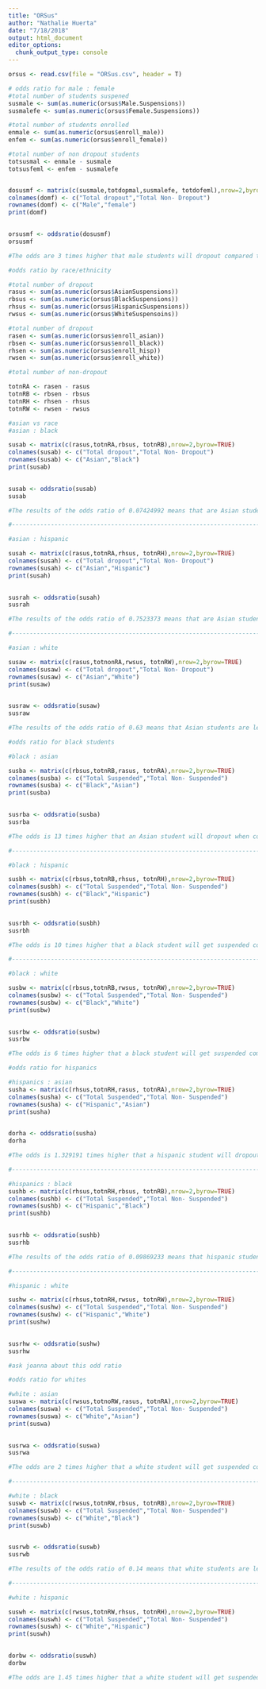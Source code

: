 ```yaml
---
title: "ORSus"
author: "Nathalie Huerta"
date: "7/18/2018"
output: html_document
editor_options: 
  chunk_output_type: console
---
```


```r
orsus <- read.csv(file = "ORSus.csv", header = T)
```

```r
# odds ratio for male : female
#total number of students suspened
susmale <- sum(as.numeric(orsus$Male.Suspensions))
susmalefe <- sum(as.numeric(orsus$Female.Suspensions))

#total number of students enrolled 
enmale <- sum(as.numeric(orsus$enroll_male))
enfem <- sum(as.numeric(orsus$enroll_female))

#total number of non dropout students 
totsusmal <- enmale - susmale
totsusfeml <- enfem - susmalefe


dosusmf <- matrix(c(susmale,totdopmal,susmalefe, totdofeml),nrow=2,byrow=TRUE)
colnames(domf) <- c("Total dropout","Total Non- Dropout")
rownames(domf) <- c("Male","female")
print(domf)

 
orsusmf <- oddsratio(dosusmf)
orsusmf

#The odds are 3 times higher that male students will dropout compared to men. 

```

```r
#odds ratio by race/ethnicity 

#total number of dropout  
rasus <- sum(as.numeric(orsus$AsianSuspensions))
rbsus <- sum(as.numeric(orsus$BlackSuspensions))
rhsus <- sum(as.numeric(orsus$HispanicSuspensions))
rwsus <- sum(as.numeric(orsus$WhiteSuspensoins))

#total number of dropout 
rasen <- sum(as.numeric(orsus$enroll_asian))
rbsen <- sum(as.numeric(orsus$enroll_black))
rhsen <- sum(as.numeric(orsus$enroll_hisp))
rwsen <- sum(as.numeric(orsus$enroll_white))

#total number of non-dropout 

totnRA <- rasen - rasus
totnRB <- rbsen - rbsus
totnRH <- rhsen - rhsus
totnRW <- rwsen - rwsus

```

```r
#asian vs race
#asian : black

susab <- matrix(c(rasus,totnRA,rbsus, totnRB),nrow=2,byrow=TRUE)
colnames(susab) <- c("Total dropout","Total Non- Dropout")
rownames(susab) <- c("Asian","Black")
print(susab)

 
susab <- oddsratio(susab)
susab

#The results of the odds ratio of 0.07424992 means that are Asian students are less likely to dropout when compared to black students. 

#-------------------------------------------------------------------------------

#asian : hispanic 

susah <- matrix(c(rasus,totnRA,rhsus, totnRH),nrow=2,byrow=TRUE)
colnames(susah) <- c("Total dropout","Total Non- Dropout")
rownames(susah) <- c("Asian","Hispanic")
print(susah)

 
susrah <- oddsratio(susah)
susrah

#The results of the odds ratio of 0.7523373 means that are Asian students are less likely to dropout when compared to Hispanic students. 

#-------------------------------------------------------------------------------

#asian : white 

susaw <- matrix(c(rasus,totnonRA,rwsus, totnRW),nrow=2,byrow=TRUE)
colnames(susaw) <- c("Total dropout","Total Non- Dropout")
rownames(susaw) <- c("Asian","White")
print(susaw)

 
susraw <- oddsratio(susaw)
susraw

#The results of the odds ratio of 0.63 means that Asian students are less likely to be suspended when compared to white students. 

```
 
```r
#odds ratio for black students 

#black : asian 

susba <- matrix(c(rbsus,totnRB,rasus, totnRA),nrow=2,byrow=TRUE)
colnames(susba) <- c("Total Suspended","Total Non- Suspended")
rownames(susba) <- c("Black","Asian")
print(susba)

 
susrba <- oddsratio(susba)
susrba

#The odds is 13 times higher that an Asian student will dropout when compared to a white student. 

#-------------------------------------------------------------------------------------------------

#black : hispanic

susbh <- matrix(c(rbsus,totnRB,rhsus, totnRH),nrow=2,byrow=TRUE)
colnames(susbh) <- c("Total Suspended","Total Non- Suspended")
rownames(susbh) <- c("Black","Hispanic")
print(susbh)

 
susrbh <- oddsratio(susbh)
susrbh

#The odds is 10 times higher that a black student will get suspended compared to a hispanic student. 

#--------------------------------------------------------------------------------------------------

#black : white 

susbw <- matrix(c(rbsus,totnRB,rwsus, totnRW),nrow=2,byrow=TRUE)
colnames(susbw) <- c("Total Suspended","Total Non- Suspended")
rownames(susbw) <- c("Black","White")
print(susbw)

 
susrbw <- oddsratio(susbw)
susrbw

#The odds is 6 times higher that a black student will get suspended compared to a to a white student. 

```

```r
#odds ratio for hispanics 

#hispanics : asian
susha <- matrix(c(rhsus,totnRH,rasus, totnRA),nrow=2,byrow=TRUE)
colnames(susha) <- c("Total Suspended","Total Non- Suspended")
rownames(susha) <- c("Hispanic","Asian")
print(susha)

 
dorha <- oddsratio(susha)
dorha

#The odds is 1.329191 times higher that a hispanic student will dropout when compared to an Asian student. 

#---------------------------------------------------------------------------------------------------

#hispanics : black 
sushb <- matrix(c(rhsus,totnRH,rbsus, totnRB),nrow=2,byrow=TRUE)
colnames(sushb) <- c("Total Suspended","Total Non- Suspended")
rownames(sushb) <- c("Hispanic","Black")
print(sushb)

 
susrhb <- oddsratio(sushb)
susrhb

#The results of the odds ratio of 0.09869233 means that hispanic students are less likely to dropout when compared to black students. 

#---------------------------------------------------------------------------------------------------

#hispanic : white 

sushw <- matrix(c(rhsus,totnRH,rwsus, totnRW),nrow=2,byrow=TRUE)
colnames(sushw) <- c("Total Suspended","Total Non- Suspended")
rownames(sushw) <- c("Hispanic","White")
print(sushw)

 
susrhw <- oddsratio(sushw)
susrhw

#ask joanna about this odd ratio  

```

```r
#odds ratio for whites 

#white : asian
suswa <- matrix(c(rwsus,totnoRW,rasus, totnRA),nrow=2,byrow=TRUE)
colnames(suswa) <- c("Total Suspended","Total Non- Suspended")
rownames(suswa) <- c("White","Asian")
print(suswa)

 
susrwa <- oddsratio(suswa)
susrwa

#The odds are 2 times higher that a white student will get suspended compared to a white student.  

#-----------------------------------------------------------------------------------------------

#white : black 
suswb <- matrix(c(rwsus,totnRW,rbsus, totnRB),nrow=2,byrow=TRUE)
colnames(suswb) <- c("Total Suspended","Total Non- Suspended")
rownames(suswb) <- c("White","Black")
print(suswb)

 
susrwb <- oddsratio(suswb)
susrwb

#The results of the odds ratio of 0.14 means that white students are less likely to dropout when compared to black students. 

#-----------------------------------------------------------------------------------------------

#white : hispanic 

suswh <- matrix(c(rwsus,totnRW,rhsus, totnRH),nrow=2,byrow=TRUE)
colnames(suswh) <- c("Total Suspended","Total Non- Suspended")
rownames(suswh) <- c("White","Hispanic")
print(suswh)

 
dorbw <- oddsratio(suswh)
dorbw

#The odds are 1.45 times higher that a white student will get suspended compared to a hispanic student.

```








